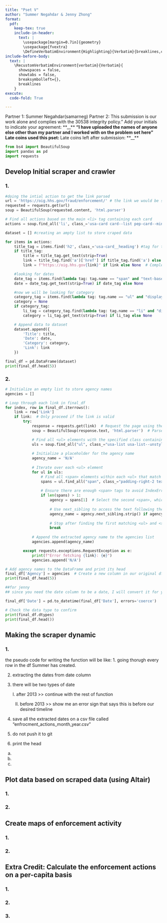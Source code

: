 ```yaml
---
title: "Pset V"
author: "Summer Negahdar & Jenny Zhong"
format: 
  pdf:
    keep-tex: true
    include-in-header: 
      text: |
        \usepackage[margin=0.7in]{geometry}
        \usepackage{fvextra}
        \DefineVerbatimEnvironment{Highlighting}{Verbatim}{breaklines,commandchars=\\\{\}}
include-before-body:
  text: |
    \RecustomVerbatimEnvironment{verbatim}{Verbatim}{
      showspaces = false,
      showtabs = false,
      breaksymbolleft={},
      breaklines
    }
execute:
  code-fold: True

---
```

Partner 1: Summer Negahdar(samarneg)
Partner 2: 
This submission is our work alone and complies with the 30538 integrity policy.” Add
your initials to indicate your agreement: **__** **__**
“I have uploaded the names of anyone else other than my partner and I worked with on
the problem set here”
Late coins used this pset: **__** Late coins left after submission: **__**

```python
from bs4 import BeautifulSoup
import pandas as pd
import requests

```

## Develop Initial scraper and crawler

### 1.

```python
#doing the intial action to get the link parsed
url = 'https://oig.hhs.gov/fraud/enforcement/' # the link we would be scraping
requested = requests.get(url) 
soup = BeautifulSoup(requested.content, 'html.parser')

# Find all actions based on the main <li> tag containing each card
actions = soup.find_all('li', class_='usa-card card--list pep-card--minimal mobile:grid-col-12')

dataset = [] #creating an ampty list to store craped data

for items in actions:
    title_tag = items.find('h2', class_='usa-card__heading') #tag for the title of enforcement is h2
    if title_tag:
        title = title_tag.get_text(strip=True)  
        link = title_tag.find('a')['href'] if title_tag.find('a') else None #the tag for hyperlinks
        link = f"https://oig.hhs.gov{link}" if link else None  # Complete relative link

    #looking for dates
    date_tag = items.find(lambda tag: tag.name == "span" and "text-base-dark" in tag.get("class", []) and "padding-right-105" in tag.get("class", []))
    date = date_tag.get_text(strip=True) if date_tag else None

    #now we will be looking for category
    category_tag = items.find(lambda tag: tag.name == "ul" and "display-inline" in tag.get("class", []) and "add-list-reset" in tag.get("class", []))
    category = None
    if category_tag:
        li_tag = category_tag.find(lambda tag: tag.name == "li" and "display-inline-block" in tag.get("class", []) and "usa-tag" in tag.get("class", []))
        category = li_tag.get_text(strip=True) if li_tag else None

    # Append data to dataset
    dataset.append({
        'Title': title, 
        'Date': date, 
        'Category': category, 
        'Link': link 
    })

final_df = pd.DataFrame(dataset)
print(final_df.head(5))
```

### 2.

```python
# Initialize an empty list to store agency names
agencies = []

# Loop through each link in final_df
for index, row in final_df.iterrows():
    link = row['Link']
    if link:  # Only proceed if the link is valid
        try:
            response = requests.get(link)  # Request the page using the link
            soup = BeautifulSoup(response.text, 'html.parser')  # Parse the content of the page

            # Find all <ul> elements with the specified class containing the agency details
            uls = soup.find_all("ul", class_="usa-list usa-list--unstyled margin-y-2")
            
            # Initialize a placeholder for the agency name
            agency_name = 'N/A'
            
            # Iterate over each <ul> element
            for ul in uls:
                # Find all <span> elements within each <ul> that match the class
                spans = ul.find_all("span", class_="padding-right-2 text-base")
                
                # Ensure there are enough <span> tags to avoid IndexError
                if len(spans) > 1:
                    agency = spans[1]  # Select the second <span>, which contains "Agency:"
                    
                    # Use next_sibling to access the text following the <span>
                    agency_name = agency.next_sibling.strip() if agency.next_sibling else 'N/A'
                    
                    # Stop after finding the first matching <ul> and <span> structure
                    break
            
            # Append the extracted agency name to the agencies list
            agencies.append(agency_name)

        except requests.exceptions.RequestException as e:
            print(f"Error fetching {link}: {e}")
            agencies.append('N/A')

# Add agency names to the DataFrame and print its head
final_df['Agency'] = agencies  # Create a new column in our original df called Agency
print(final_df.head(5))
```

```python
##for jenny
## since you need the date column to be a date, I will convert it for you

final_df['Date'] = pd.to_datetime(final_df['Date'], errors='coerce')

# Check the data type to confirm
print(final_df.dtypes)
print(final_df.head())
```



## Making the scraper dynamic

### 1.

the pseudo code for writing the function will be like: 
1. going thorugh every row in the df Summer has created. 

2. extracting the dates from date column

3. there will be two types of date

    I. after 2013 >> continue with the rest of function

    II. before 2013 >> show me an error sign that says this is before our desired timeline

4. save all the extracted dates on a csv file called "enfrocment_actions_month_year.csv"

5. do not push it to git

6. print the head



a.


b.


c.

## Plot data based on scraped data (using Altair)


### 1.



### 2.




## Create maps of enforcement activity


### 1.


### 2.




## Extra Credit: Calculate the enforcement actions on a per-capita basis

### 1.



### 2.



### 3.













